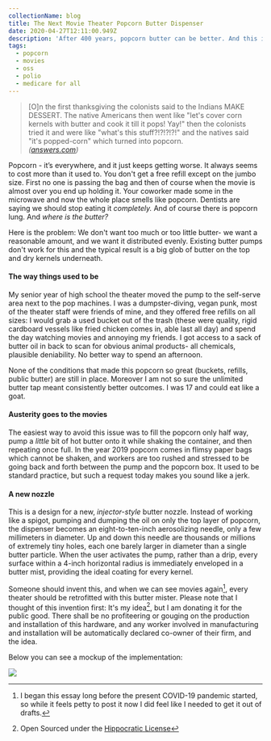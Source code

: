 ```yaml
---
collectionName: blog
title: The Next Movie Theater Popcorn Butter Dispenser
date: 2020-04-27T12:11:00.949Z
description: 'After 400 years, popcorn butter can be better. And this is how.'
tags:
  - popcorn
  - movies
  - oss
  - polio
  - medicare for all
---
```

> \[O]n the first thanksgiving the colonists said to the Indians MAKE DESSERT. The native Americans then went like "let's cover corn kernels with butter and cook it till it pops! Yay!" then the colonists tried it and were like "what's this stuff?!?!?!?!" and the natives said "it's popped-corn" which turned into popcorn.  
  _(<a href="https://www.answers.com/Q/How_was_popcorn_invented" target="_blank">answers.com</a>)_

Popcorn - it’s everywhere, and it just keeps getting worse. It always seems to cost more than it used to. You don't get a free refill except on the jumbo size.  First no one is passing the bag and then of course when the movie is almost over you end up holding it.  Your coworker made some in the microwave and now the whole place smells like popcorn. Dentists are saying we should stop eating it _completely._ And of course there is popcorn lung. And _where is the butter?_

Here is the problem: We don't want too much or too little butter- we want a reasonable amount, and we want it distributed evenly. Existing butter pumps don't work for this and the typical result is a big glob of butter on the top and dry kernels underneath.

#### The way things used to be

My senior year of high school the theater moved the pump to the self-serve area next to the pop machines. I was a dumpster-diving, vegan punk, most of the theater staff were friends of mine, and they offered free refills on all sizes: I would grab a used bucket out of the trash (these were quality, rigid cardboard vessels like fried chicken comes in, able last all day) and spend the day watching movies and annoying my friends. I got access to a sack of butter oil in back to scan for obvious animal products- all chemicals, plausible deniability. No better way to spend an afternoon.

None of the conditions that made this popcorn so great (buckets, refills, public butter) are still in place. Moreover I am not so sure the unlimited butter tap meant consistently better outcomes. I was 17 and could eat like a goat.

#### Austerity goes to the movies

The easiest way to avoid this issue was to fill the popcorn only half way, pump a _little_ bit of hot butter onto it while shaking the container, and then repeating once full. In the year 2019 popcorn comes in flimsy paper bags which cannot be shaken, and workers are too rushed and stressed to be going back and forth between the pump and the popcorn box. It used to be standard practice, but such a request today makes you sound like a jerk.

#### A new nozzle

This is a design for a new, _injector-style_ butter nozzle. Instead of working like a spigot, pumping and dumping the oil on only the top layer of popcorn, the dispenser becomes an eight-to-ten-inch aerosolizing needle, only a few millimeters in diameter. Up and down this needle are thousands or millions of extremely tiny holes, each one barely larger in diameter than a single butter particle. When the user activates the pump, rather than a drip, every surface within a 4-inch horizontal radius is immediately enveloped in a butter mist, providing the ideal coating for every kernel.

Someone should invent this, and when we can see movies again[^1], every theater should be retrofitted with this butter mister. Please note that I thought of this invention first: It's my idea[^2], but I am donating it for the public good. There shall be no profiteering or gouging on the production and installation of this hardware, and any worker involved in manufacturing and installation will be automatically declared co-owner of their firm, and the idea.

Below you can see a mockup of the implementation:

![](/assets/screen-shot-2019-10-09-at-8.21.23-am.png)

[^1]: I began this essay long before the present COVID-19 pandemic started, so while it feels petty to post it now I did feel like I needed to get it out of drafts.
[^2]: Open Sourced under the <a href="https://firstdonoharm.dev/version/2/1/license.html" target="_blank">Hippocratic License</a>
